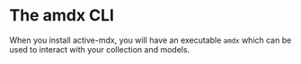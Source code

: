 # The amdx CLI

When you install active-mdx, you will have an executable `amdx` which can be used to interact
with your collection and models.
